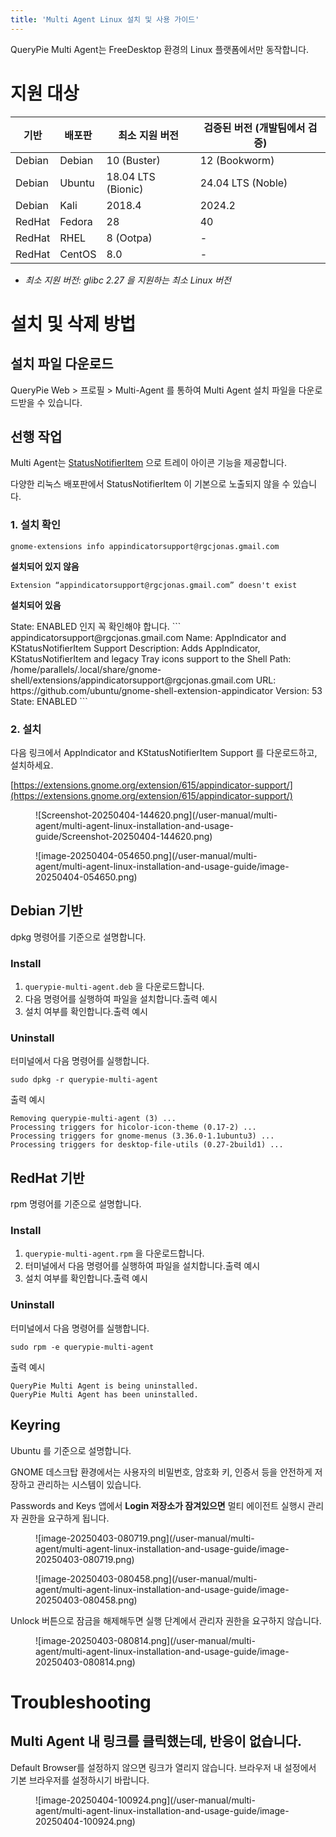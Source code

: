 ```yaml
---
title: 'Multi Agent Linux 설치 및 사용 가이드'
---
```



<Callout type="info">
QueryPie Multi Agent는 FreeDesktop 환경의 Linux 플랫폼에서만 동작합니다.
</Callout>

# 지원 대상

|  **기반**  |  **배포판**  |  **최소 지원 버전**      |  **검증된 버전 (개발팀에서 검증)**  |
| -------- | --------- | ------------------ | ----------------------- |
| Debian   | Debian    | 10 (Buster)        | 12 (Bookworm)           |
| Debian   | Ubuntu    | 18.04 LTS (Bionic) | 24.04 LTS (Noble)       |
| Debian   | Kali      | 2018.4             | 2024.2                  |
| RedHat   | Fedora    | 28                 | 40                      |
| RedHat   | RHEL      | 8 (Ootpa)          | -                       |
| RedHat   | CentOS    | 8.0                | -                       |

*  *최소 지원 버전: glibc 2.27 을 지원하는 최소 Linux 버전* 

# 설치 및 삭제 방법

## 설치 파일 다운로드

QueryPie Web &gt; 프로필 &gt; Multi-Agent 를 통하여 Multi Agent 설치 파일을 다운로드받을 수 있습니다.

## 선행 작업

Multi Agent는 [StatusNotifierItem](https://www.freedesktop.org/wiki/Specifications/StatusNotifierItem/) 으로 트레이 아이콘 기능을 제공합니다.

다양한 리눅스 배포판에서 StatusNotifierItem 이 기본으로 노출되지 않을 수 있습니다.

### 1. 설치 확인

```
gnome-extensions info appindicatorsupport@rgcjonas.gmail.com
```

**설치되어 있지 않음**
```
Extension “appindicatorsupport@rgcjonas.gmail.com” doesn't exist
```

**설치되어 있음**

<Callout type="important">
State: ENABLED 인지 꼭 확인해야 합니다.
</Callout>
```
appindicatorsupport@rgcjonas.gmail.com
  Name: AppIndicator and KStatusNotifierItem Support
  Description: Adds AppIndicator, KStatusNotifierItem and legacy Tray icons support to the Shell
  Path: /home/parallels/.local/share/gnome-shell/extensions/appindicatorsupport@rgcjonas.gmail.com
  URL: https://github.com/ubuntu/gnome-shell-extension-appindicator
  Version: 53
  State: ENABLED
```

### 2. 설치

다음 링크에서 AppIndicator and KStatusNotifierItem Support 를 다운로드하고, 설치하세요.

[https://extensions.gnome.org/extension/615/appindicator-support/](https://extensions.gnome.org/extension/615/appindicator-support/)

<figure data-layout="center" data-align="center">
![Screenshot-20250404-144620.png](/user-manual/multi-agent/multi-agent-linux-installation-and-usage-guide/Screenshot-20250404-144620.png)
</figure>

<figure data-layout="center" data-align="center">
![image-20250404-054650.png](/user-manual/multi-agent/multi-agent-linux-installation-and-usage-guide/image-20250404-054650.png)
</figure>

## Debian 기반

dpkg 명령어를 기준으로 설명합니다.

### Install

1. `querypie-multi-agent.deb` 을 다운로드합니다.
2. 다음 명령어를 실행하여 파일을 설치합니다.출력 예시
3. 설치 여부를 확인합니다.출력 예시

### Uninstall

터미널에서 다음 명령어를 실행합니다.
```
sudo dpkg -r querypie-multi-agent
```

출력 예시
```
Removing querypie-multi-agent (3) ...
Processing triggers for hicolor-icon-theme (0.17-2) ...
Processing triggers for gnome-menus (3.36.0-1.1ubuntu3) ...
Processing triggers for desktop-file-utils (0.27-2build1) ...
```

## RedHat 기반

rpm 명령어를 기준으로 설명합니다.

### Install

1. `querypie-multi-agent.rpm` 을 다운로드합니다.
2. 터미널에서 다음 명령어를 실행하여 파일을 설치합니다.출력 예시
3. 설치 여부를 확인합니다.출력 예시

### Uninstall

터미널에서 다음 명령어를 실행합니다.
```
sudo rpm -e querypie-multi-agent
```

출력 예시
```
QueryPie Multi Agent is being uninstalled.
QueryPie Multi Agent has been uninstalled.
```


## Keyring

<Callout type="important">
Ubuntu 를 기준으로 설명합니다.
</Callout>

GNOME 데스크탑 환경에서는 사용자의 비밀번호, 암호화 키, 인증서 등을 안전하게 저장하고 관리하는 시스템이 있습니다.

Passwords and Keys 앱에서  **Login 저장소가 잠겨있으면**  멀티 에이전트 실행시 관리자 권한을 요구하게 됩니다.

<figure data-layout="center" data-align="center">
![image-20250403-080719.png](/user-manual/multi-agent/multi-agent-linux-installation-and-usage-guide/image-20250403-080719.png)
</figure>

<figure data-layout="center" data-align="center">
![image-20250403-080458.png](/user-manual/multi-agent/multi-agent-linux-installation-and-usage-guide/image-20250403-080458.png)
</figure>

Unlock 버튼으로 잠금을 해제해두면 실행 단계에서 관리자 권한을 요구하지 않습니다.

<figure data-layout="center" data-align="center">
![image-20250403-080814.png](/user-manual/multi-agent/multi-agent-linux-installation-and-usage-guide/image-20250403-080814.png)
</figure>

# Troubleshooting

## Multi Agent 내 링크를 클릭했는데, 반응이 없습니다.

Default Browser를 설정하지 않으면 링크가 열리지 않습니다. 브라우저 내 설정에서 기본 브라우저를 설정하시기 바랍니다.

<figure data-layout="center" data-align="center">
![image-20250404-100924.png](/user-manual/multi-agent/multi-agent-linux-installation-and-usage-guide/image-20250404-100924.png)
</figure>



